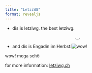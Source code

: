 ```yaml
---
title: "LetziWG"
format: revealjs
---
```


-   dis is letziwg. the best letziwg.

    ```         
                                ._.
    ```

-   and dis is Engadin im Herbst:![wow!](engadin%20im%20herbst.jpg)

wow! mega schö

for more information: [letziwg.ch](http://letziwg.ch)
